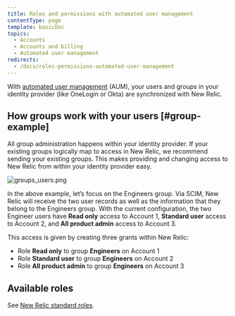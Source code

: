 ```yaml
---
title: Roles and permissions with automated user management
contentType: page
template: basicDoc
topics:
  - Accounts
  - Accounts and billing
  - Automated user management
redirects:
  - /docs/roles-permissions-automated-user-management
---
```


With [automated user management](/docs/accounts/accounts/automated-user-management/automated-user-provisioning-single-sign) (AUM), your users and groups in your identity provider (like OneLogin or Okta) are synchronized with New Relic.

## How groups work with your users [#group-example]

All group administration happens within your identity provider. If your existing groups logically map to access in New Relic, we recommend sending your existing groups. This makes providing and changing access to New Relic from within your identity provider easy.

![groups_users.png](./images/groups_users.png "groups_users.png")

In the above example, let’s focus on the Engineers group. Via SCIM, New Relic will receive the two user records as well as the information that they belong to the Engineers group. With the current configuration, the two Engineer users have **Read only** access to Account 1, **Standard user** access to Account 2, and **All product admin** access to Account 3.

This access is given by creating three grants within New Relic:

* Role **Read only** to group **Engineers** on Account 1
* Role **Standard user** to group **Engineers** on Account 2
* Role **All product admin** to group **Engineers** on Account 3

## Available roles

See [New Relic standard roles](/docs/accounts/accounts-billing/new-relic-one-user-management/new-relic-one-user-model#standard-roles).
